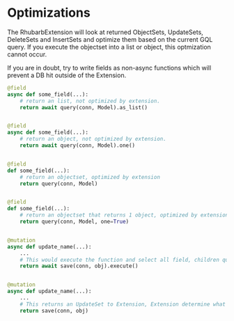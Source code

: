 # Optimizations

The RhubarbExtension will look at returned ObjectSets, UpdateSets, DeleteSets and InsertSets and optimize them based on the current GQL query. If you execute the objectset into a list or object, this optmization cannot occur.

If you are in doubt, try to write fields as non-async functions which will prevent a DB hit outside of the Extension.

```python
@field
async def some_field(...):
    # return an list, not optimized by extension.
    return await query(conn, Model).as_list()


@field
async def some_field(...):
    # return an object, not optimized by extension.
    return await query(conn, Model).one()


@field
def some_field(...):
    # return an objectset, optimized by extension
    return query(conn, Model)


@field
def some_field(...):
    # return an objectset that returns 1 object, optimized by extension
    return query(conn, Model, one=True)


@mutation
async def update_name(...):
    ...
    # This would execute the function and select all field, children queries not optimized.
    return await save(conn, obj).execute()


@mutation
async def update_name(...):
    ...
    # This returns an UpdateSet to Extension, Extension determine what fields to select.
    return save(conn, obj)
```


